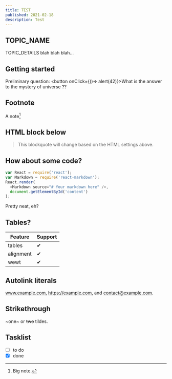 ```yaml
---
title: TEST
published: 2021-02-18
description: Test
---
```


## TOPIC_NAME

TOPIC_DETAILS
blah blah blah...


## Getting started
Preliminary question: 
<button onClick={()=> alert(42)}>What is the answer to the mystery of universe ??</button>

## Footnote

A note[^1]

## HTML block below
<blockquote>
This blockquote will change based on the HTML settings above.
</blockquote>

## How about some code?

```js
var React = require('react');
var Markdown = require('react-markdown');
React.render(
  <Markdown source="# Your markdown here" />,
  document.getElementById('content')
);
```
Pretty neat, eh?

## Tables?
| Feature   | Support |
| --------- | ------- |
| tables    |    ✔    |
| alignment | ✔ |
| wewt      | ✔ |

## Autolink literals

www.example.com, https://example.com, and contact@example.com.

[^1]: Big note.

## Strikethrough

~one~ or ~~two~~ tildes.

## Tasklist

* [ ] to do
* [x] done
